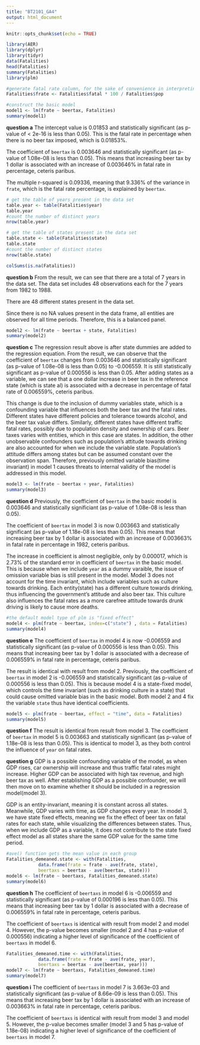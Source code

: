 ```yaml
---
title: "BT2101_GA4"
output: html_document
---
```


```r
knitr::opts_chunk$set(echo = TRUE)
```


```r
library(AER)
library(dplyr)
library(tidyr)
data(Fatalities)
head(Fatalities)
summary(Fatalities)
library(plm)
```

```r
#generate fatal rate column, for the sake of convenience in interpreting the intercept and coefficient, the fatal rate will be converted from decimals to percentage. 
Fatalities$frate <- Fatalities$fatal * 100 / Fatalities$pop

#construct the basic model
model1 <- lm(frate ~ beertax, Fatalities)
summary(model1)
```
**question a**
The intercept value is 0.01853 and statistically significant (as p-value of < 2e-16 is less than 0.05). This is the fatal rate in percentage when there is no beer tax imposed, which is 0.01853%. 

The coefficient of `beertax` is 0.003646 and statistically significant (as p-value of 1.08e-08 is less than 0.05). This means that increasing beer tax by 1 dollar is associated with an increase of 0.003646% in fatal rate in percentage, ceteris paribus. 

The multiple r-squared is 0.09336, meaning that 9.336% of the variance in `frate`, which is the fatal rate percentage, is explained by `beertax`. 

``` r
# get the table of years present in the data set
table.year <- table(Fatalities$year)
table.year
#count the number of distinct years
nrow(table.year)

# get the table of states present in the data set
table.state <- table(Fatalities$state)
table.state
#count the number of distinct states
nrow(table.state)

colSums(is.na(Fatalities))
```
**question b**
From the result, we can see that there are a total of 7 years in the data set. The data set includes 48 observations each for the 7 years from 1982 to 1988.

There are 48 different states present in the data set. 

Since there is no NA values present in the data frame, all entities are observed for all time periods. Therefore, this is a balanced panel. 

```r
model2 <- lm(frate ~ beertax + state, Fatalities)
summary(model2)
```
**question c**
The regression result above is after state dummies are added to the regression equation. From the result, we can observe that the coefficient of `beertax` changes from 0.003646 and statistically significant (as p-value of 1.08e-08 is less than 0.05) to -0.006559. It is still statistically significant as p-value of 0.000556 is less than 0.05. After adding states as a variable, we can see that a one dollar increase in beer tax in the reference state (which is state al) is associated with a decrease in percentage of fatal rate of 0.006559%, ceteris paribus. 

This change is due to the inclusion of dummy variables state, which is a confounding variable that influences both the beer tax and the fatal rates. Different states have different policies and tolerance towards alcohol, and the beer tax value differs. Similarly, different states have different traffic fatal rates, possibly due to population density and ownership of cars. Beer taxes varies with entities, which in this case are states. In addition, the other unobservable confounders such as population's attitude towards drinking are also accounted for when we include the variable state. Population's attitude differs among states but can be assumed constant over the observation span. Therefore, previously omitted variable bias(time invariant) in model 1 causes threats to internal validity of the model is addressed in this model. 

```r
model3 <- lm(frate ~ beertax + year, Fatalities)
summary(model3)
```
**question d**
Previously, the coefficient of `beertax` in the basic model is 0.003646 and statistically significiant (as p-value of 1.08e-08 is less than 0.05). 

The coefficient of `beertax` in model 3 is now 0.003663 and statistically significant (as p-value of 1.18e-08 is less than 0.05). This means that increasing beer tax by 1 dollar is associated with an increase of 0.003663% in fatal rate in percentage in 1982, ceteris paribus. 

The increase in coefficient is almost negligible, only by 0.000017, which is 2.73% of the standard error in coefficient of `beertax` in the basic model. This is because when we include `year` as a dummy varaible, the issue of omission variable bias is still present in the model. Model 3 does not account for the time invariant, which include variables such as culture towards drinking. Each entity(state) has a different culture towards drinking, thus influencing the government's attitude and also beer tax. This culture also influences the fatal rates as a more carefree attitude towards drunk driving is likely to cause more deaths.  


```r
#the default model type of plm is "fixed effect"
model4 <- plm(frate ~ beertax, index=c("state") , data = Fatalities)
summary(model4)
```
**question e**
The coefficient of `beertax` in model 4 is now -0.006559 and statistically significant (as p-value of 0.000556 is less than 0.05). This means that increasing beer tax by 1 dollar is associated with a decrease of 0.006559% in fatal rate in percentage, ceteris paribus. 

The result is identical with result from model 2. Previously, the coefficient of `beertax` in model 2 is -0.006559 and statistically significant (as p-value of 0.000556 is less than 0.05). This is because model 4 is a state-fixed model, which controls the time invariant (such as drinking culture in a state) that could cause omitted variable bias in the basic model. Both model 2 and 4 fix the variable `state` thus have identical coefficients.

```r
model5 <- plm(frate ~ beertax, effect = "time", data = Fatalities)
summary(model5)
```
**question f**
The result is identical from result from model 3. The coefficient of `beertax` in model 5 is 0.003663 and statistically significant (as p-value of 1.18e-08 is less than 0.05). This is identical to model 3, as they both control the influence of `year` on fatal rates.  

**question g**
GDP is a possible confounding variable of the model, as when GDP rises, car ownership will increase and thus traffic fatal rates might increase. Higher GDP can be associated with high tax revenue, and high beer tax as well. After establishing GDP as a possible confounder, we will then move on to examine whether it should be included in a regression model(model 3).

GDP is an entity-invariant, meaning it is constant across all states. Meanwhile, GDP varies with time, as GDP changes every year. In model 3, we have state fixed effects, meaning we fix the effect of beer tax on fatal rates for each state, while visualizing the differences between states. Thus, when we include GDP as a variable, it does not contribute to the state fixed effect model as all states share the same GDP value for the same time period.

```r
#ave() function gets the mean value in each group
Fatalities_demeaned.state <- with(Fatalities,
            data.frame(frate = frate - ave(frate, state),
            beertaxs = beertax - ave(beertax, state)))
model6 <- lm(frate ~ beertaxs, Fatalities_demeaned.state)
summary(model6)
```
**question h**
The coefficient of `beertaxs` in model 6 is -0.006559 and statistically significant (as p-value of 0.000196 is less than 0.05). This means that increasing beer tax by 1 dollar is associated with a decrease of 0.006559% in fatal rate in percentage, ceteris paribus. 

The coefficient of `beertaxs` is identical with result from model 2 and model 4. However, the p-value becomes smaller (model 2 and 4 has p-value of 0.000556) indicating a higher level of significance of the coefficient of `beertaxs` in model 6.

```r
Fatalities_demeaned.time <- with(Fatalities,
            data.frame(frate = frate - ave(frate, year),
            beertaxs = beertax - ave(beertax, year)))
model7 <- lm(frate ~ beertaxs, Fatalities_demeaned.time)
summary(model7)
```
**question i**
The coefficient of `beertaxs` in model 7 is 3.663e-03 and statistically significant (as p-value of 8.66e-09 is less than 0.05). This means that increasing beer tax by 1 dollar is associated with an increase of 0.003663% in fatal rate in percentage, ceteris paribus. 

The coefficient of `beertaxs` is identical with result from model 3 and model 5. However, the p-value becomes smaller (model 3 and 5 has p-value of 1.18e-08) indicating a higher level of significance of the coefficient of `beertaxs` in model 7.